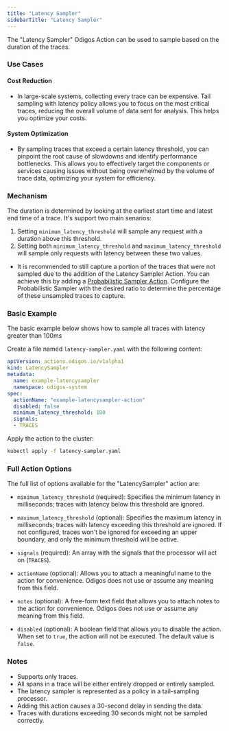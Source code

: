 ```yaml
---
title: "Latency Sampler"
sidebarTitle: "Latency Sampler"
---
```


The "Latency Sampler" Odigos Action can be used to sample based on the duration of the traces.

### Use Cases

#### Cost Reduction

- In large-scale systems, collecting every trace can be expensive. Tail sampling with latency policy allows you to focus on the most critical traces, reducing the overall volume of data sent for analysis. This helps you optimize your costs.


#### System Optimization

- By sampling traces that exceed a certain latency threshold, you can pinpoint the root cause of slowdowns and identify performance bottlenecks. This allows you to effectively target the components or services causing issues without being overwhelmed by the volume of trace data, optimizing your system for efficiency.


### Mechanism

The duration is determined by looking at the earliest start time and latest end time of a trace.
It's support two main senarios:

1. Setting `minimum_latency_threshold` will sample any request with a duration above this threshold.
2. Setting both `minimum_latency_threshold` and `maximum_latency_threshold` will sample only requests with latency between these two values.

- It is recommended to still capture a portion of the traces that were not sampled due to the addition of the Latency Sampler Action. You can achieve this by adding a [Probabilistic Sampler Action](probabilisticsampler). Configure the Probabilistic Sampler with the desired ratio to determine the percentage of these unsampled traces to capture.

### Basic Example

The basic example below shows how to sample all traces with latency greater than 100ms

Create a file named `latency-sampler.yaml` with the following content:

```yaml
apiVersion: actions.odigos.io/v1alpha1
kind: LatencySampler
metadata:
  name: example-latencysampler
  namespace: odigos-system
spec:
  actionName: "example-latencysampler-action"
  disabled: false
  minimum_latency_threshold: 100
  signals:
  - TRACES  
```

Apply the action to the cluster:

```bash
kubectl apply -f latency-sampler.yaml
```

### Full Action Options

The full list of options available for the "LatencySampler" action are:

- `minimum_latency_threshold` (required): Specifies the minimum latency in milliseconds; traces with latency below this threshold are ignored.

- `maximum_latency_threshold` (optional): Specifies the maximum latency in milliseconds; traces with latency exceeding this threshold are ignored. If not configured, traces won't be ignored for exceeding an upper boundary, and only the minimum threshold will be active.

- `signals` (required): An array with the signals that the processor will act on (`TRACES`).

- `actionName` (optional): Allows you to attach a meaningful name to the action for convenience. Odigos does not use or assume any meaning from this field.

- `notes` (optional): A free-form text field that allows you to attach notes to the action for convenience. Odigos does not use or assume any meaning from this field.

- `disabled` (optional): A boolean field that allows you to disable the action. When set to `true`, the action will not be executed. The default value is `false`.

### Notes

- Supports only traces.
- All spans in a trace will be either entirely dropped or entirely sampled.
- The latency sampler is represented as a policy in a tail-sampling processor.
- Adding this action causes a 30-second delay in sending the data.
- Traces with durations exceeding 30 seconds might not be sampled correctly.
